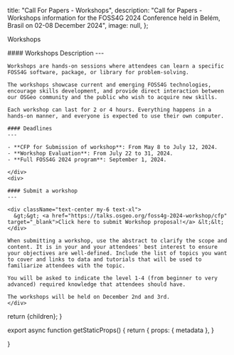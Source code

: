 
  title: "Call For Papers - Workshops",
  description: "Call for Papers - Workshops information for the FOSS4G 2024 Conference held in Belém, Brasil on 02-08 December 2024",
  image: null,
};


<Heading bubble>Workshops</Heading>


<div className="grid space-y-4 mt-4">
  <div className="grid md:grid-cols-2 gap-4">  
    <div className="">
    #### Workshops Description
    ---

    Workshops are hands-on sessions where attendees can learn a specific FOSS4G software, package, or library for problem-solving.

    The workshops showcase current and emerging FOSS4G technologies, encourage skills development, and provide direct interaction between our OSGeo community and the public who wish to acquire new skills.

    Each workshop can last for 2 or 4 hours. Everything happens in a hands-on manner, and everyone is expected to use their own computer.

    #### Deadlines
    ---

    - **CFP for Submission of workshop**: From May 8 to July 12, 2024.
    - **Workshop Evaluation**: From July 22 to 31, 2024.
    - **Full FOSS4G 2024 program**: September 1, 2024.

    </div>
    <div>

    #### Submit a workshop
    ---

    <div className="text-center my-6 text-xl">
      &gt;&gt; <a href="https://talks.osgeo.org/foss4g-2024-workshop/cfp" target="_blank">Click here to submit Workshop proposal!</a> &lt;&lt;
    </div>

    When submitting a workshop, use the abstract to clarify the scope and content. It is in your and your attendees' best interest to ensure your objectives are well-defined. Include the list of topics you want to cover and links to data and tutorials that will be used to familiarize attendees with the topic.

    You will be asked to indicate the level 1-4 (from beginner to very advanced) required knowledge that attendees should have.

    The workshops will be held on December 2nd and 3rd.
    </div>
  </div>
</div>

  return <MdxLayout metadata={metadata}>{children}</MdxLayout>;
}

export async function getStaticProps() {
  return {
    props: {
      metadata
    },
  }

}
